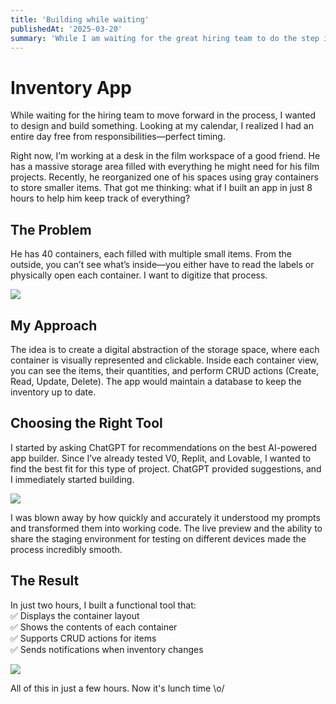 ```yaml
---
title: 'Building while waiting'
publishedAt: '2025-03-20'
summary: 'While I am waiting for the great hiring team to do the step in the hiring process I wanted to build and design something'
---
```


# Inventory App  

While waiting for the hiring team to move forward in the process, I wanted to design and build something. Looking at my calendar, I realized I had an entire day free from responsibilities—perfect timing.  

Right now, I’m working at a desk in the film workspace of a good friend. He has a massive storage area filled with everything he might need for his film projects. Recently, he reorganized one of his spaces using gray containers to store smaller items. That got me thinking: what if I built an app in just 8 hours to help him keep track of everything?  

## The Problem  
He has 40 containers, each filled with multiple small items. From the outside, you can’t see what’s inside—you either have to read the labels or physically open each container. I want to digitize that process.  

![](https://i.imgur.com/VTtLeFT.png)

## My Approach  
The idea is to create a digital abstraction of the storage space, where each container is visually represented and clickable. Inside each container view, you can see the items, their quantities, and perform CRUD actions (Create, Read, Update, Delete). The app would maintain a database to keep the inventory up to date.  

## Choosing the Right Tool  
I started by asking ChatGPT for recommendations on the best AI-powered app builder. Since I’ve already tested V0, Replit, and Lovable, I wanted to find the best fit for this type of project. ChatGPT provided suggestions, and I immediately started building.  

![](https://i.imgur.com/JM8vQBX.png)

I was blown away by how quickly and accurately it understood my prompts and transformed them into working code. The live preview and the ability to share the staging environment for testing on different devices made the process incredibly smooth.  

## The Result  
In just two hours, I built a functional tool that:  
✅ Displays the container layout  
✅ Shows the contents of each container  
✅ Supports CRUD actions for items  
✅ Sends notifications when inventory changes  

![](https://i.imgur.com/r6v6JPm.png)

All of this in just a few hours. Now it's lunch time \o/